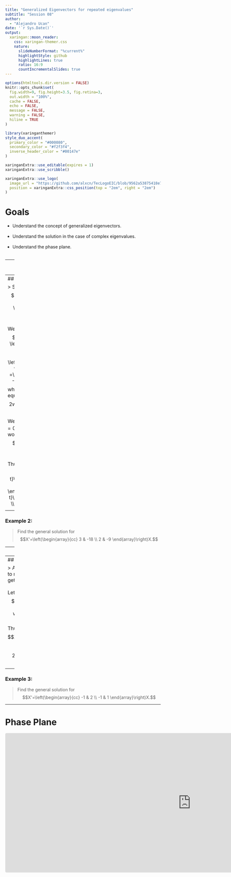 ```yaml
---
title: "Generalized Eigenvectors for repeated eigenvalues"
subtitle: "Session 08"
author: 
  - "Alejandro Ucan"
date: '`r Sys.Date()`'
output:
  xaringan::moon_reader:
    css: xaringan-themer.css
    nature:
      slideNumberFormat: "%current%"
      highlightStyle: github
      highlightLines: true
      ratio: 16:9
      countIncrementalSlides: true
---
```


```r
options(htmltools.dir.version = FALSE)
knitr::opts_chunk$set(
  fig.width=9, fig.height=3.5, fig.retina=3,
  out.width = "100%",
  cache = FALSE,
  echo = FALSE,
  message = FALSE, 
  warning = FALSE,
  hiline = TRUE
)
```

```r
library(xaringanthemer)
style_duo_accent(
  primary_color = "#000080",
  secondary_color = "#f2f3f4",
  inverse_header_color = "#00147e"
)
```

```r
xaringanExtra::use_editable(expires = 1)
xaringanExtra::use_scribble()
```

```r
xaringanExtra::use_logo(
  image_url = "https://github.com/alxcn/TecLogoEIC/blob/9562a53875418e749a296c85808a19c85fc4be74/IngenieriaCiencias_Horizontal_RGB.png",
  position = xaringanExtra::css_position(top = "2em", right = "2em")
)
```
# Goals

* Understand the concept of generalized eigenvectors. <br/><br/>
* Understand the solution in the case of complex eigenvalues. <br/><br/>
* Understand the phase plane. <br/><br/>

---
# Generalized eigenvectors


> Consider the system $$X'= \left(\begin{array}{cc} 1 & 2 \\ -2 & -3 \end{array}\right) X.$$ We want to build a general solution. The characteristic polynomial is: $$\lambda^2-2\lambda +1=0,$$ so the only eigenvalue is $\lambda=1.$ Its eigenvector is $$(A+I)=\left(\begin{array}{cc} 2 & 2 \\ -2 & -2 \end{array}\right)\Rightarrow 2v_1+2v_2=0\Rightarrow v_2=-v_1.$$ <br/>
In this case, we say that the eigenvector is not enough to build a general solution. We need to find a second vector. In order to do this, we need to find $w$ such that $$(A-\lambda I)w=v.$$
---
## Continuation example

> Solve the system $$X'= \left(\begin{array}{cc} 1 & 2 \\ -2 & -3 \end{array}\right) X.$$ <br/><br/> We have that $$(A+I)w=v\Rightarrow \left(\begin{array}{cc} 2 & 2 \\ -2 & -2 \end{array}\right) \left(\begin{array}{c} w_1  \\ w_2 \end{array}\right) =\left(\begin{array}{c} 1  \\ -1 \end{array}\right),$$ which reduces to the equation $$2w_1+2w_2=1\Leftrightarrow 2w_1=1+2w_2.$$ We can take the value $w_2=0,$ and my other vector would be $$\left(\begin{array}{c} 1/2 \\ 0 \end{array}\right)$$ Thus my general solution is $$X=c_1e^{-t}\left(\begin{array}{c} -1 \\ 1 \end{array}\right)+c_2te^{-t}\left(\begin{array}{c} 1/2 \\ 0 \end{array}\right).$$

---
### Example 2:

> Find the general solution for $$X'=\left(\begin{array}{cc} 3 & -18 \\ 2 & -9 \end{array}\right)X.$$


---
# Complex Eigenvalues

> Consider the system $$X'= \left(\begin{array}{cc} 6 & -1 \\ 5 & 4 \end{array}\right) X.$$ <br/><br/> Its characteristic polynomial is $$\lambda^2-10\lambda+29=0\Rightarrow \lambda_1=5+2i\quad \lambda_2=5-2i.$$ <br/><br/> Its eigenvectors are $$v_1=\left(\begin{array}{c} 1 \\ 1-2i \end{array}\right)\quad v_2=\left(\begin{array}{c} 1 \\ 1+2i \end{array}\right)$$
---
## Rewriting the eigenvectors 

> As we want real functions, we need to rewrite the eigenvectors in order to get real functions. <br/><br/> Let $$w_1=\left(\begin{array}{c} 1 \\ 1 \end{array}\right) \quad w_2=\left(\begin{array}{c} 0 \\ -2 \end{array}\right)$$ Thus my general solution is $$X=c_1e^{(5+2i)t}\left(\begin{array}{c} 1 \\ 1-2i \end{array}\right)+c_2e^{(5-2i)t}\left(\begin{array}{c} 1 \\ 1+2i \end{array}\right).$$
---
### Example 3:

> Find the general solution for $$X'=\left(\begin{array}{cc} -1 & 2 \\ -1 & 1 \end{array}\right)X.$$

---
# Phase Plane

<iframe src="https://www.geogebra.org/calculator/xnzc4b6w?embed" width="1200" height="450" allowfullscreen style="border: 1px solid #e4e4e4;border-radius: 4px;" frameborder="0"></iframe>

